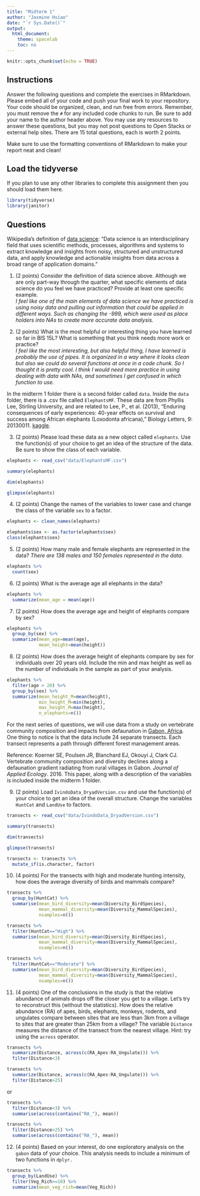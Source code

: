 ```yaml
---
title: "Midterm 1"
author: "Jasmine Hsiao"
date: "`r Sys.Date()`"
output:
  html_document:
    theme: spacelab
    toc: no
---
```


```r
knitr::opts_chunk$set(echo = TRUE)
```

## Instructions
Answer the following questions and complete the exercises in RMarkdown. Please embed all of your code and push your final work to your repository. Your code should be organized, clean, and run free from errors. Remember, you must remove the `#` for any included code chunks to run. Be sure to add your name to the author header above. You may use any resources to answer these questions, but you may not post questions to Open Stacks or external help sites. There are 15 total questions, each is worth 2 points.  

Make sure to use the formatting conventions of RMarkdown to make your report neat and clean!  

## Load the tidyverse
If you plan to use any other libraries to complete this assignment then you should load them here.
```r
library(tidyverse)
library(janitor)
```

## Questions  

Wikipedia's definition of [data science](https://en.wikipedia.org/wiki/Data_science): "Data science is an interdisciplinary field that uses scientific methods, processes, algorithms and systems to extract knowledge and insights from noisy, structured and unstructured data, and apply knowledge and actionable insights from data across a broad range of application domains."  

1. (2 points) Consider the definition of data science above. Although we are only part-way through the quarter, what specific elements of data science do you feel we have practiced? Provide at least one specific example.  
*I feel like one of the main elements of data science we have practiced is using noisy data and pulling out information that could be applied in different ways. Such as changing the -999, which were used as place holders into NAs to create more accurate data analysis.* 

2. (2 points) What is the most helpful or interesting thing you have learned so far in BIS 15L? What is something that you think needs more work or practice?  
*I feel like the most interesting, but also helpful thing, I have learned is probably the use of pipes. It is organized in a way where it looks clean but also we could do several functions at once in a code chunk. So I thought it is pretty cool. I think I would need more practice in using dealing with data with NAs, and sometimes I get confused in which function to use.*

In the midterm 1 folder there is a second folder called `data`. Inside the `data` folder, there is a .csv file called `ElephantsMF`. These data are from Phyllis Lee, Stirling University, and are related to Lee, P., et al. (2013), "Enduring consequences of early experiences: 40-year effects on survival and success among African elephants (Loxodonta africana)," Biology Letters, 9: 20130011. [kaggle](https://www.kaggle.com/mostafaelseidy/elephantsmf).  

3. (2 points) Please load these data as a new object called `elephants`. Use the function(s) of your choice to get an idea of the structure of the data. Be sure to show the class of each variable.
```r
elephants <- read_csv("data/ElephantsMF.csv")
```
```r
summary(elephants)
```
```r
dim(elephants)
```

```r
glimpse(elephants)
```

4. (2 points) Change the names of the variables to lower case and change the class of the variable `sex` to a factor.
```r
elephants <- clean_names(elephants)
```

```r
elephants$sex <- as.factor(elephants$sex)
class(elephants$sex)
```


5. (2 points) How many male and female elephants are represented in the data?
*There are 138 males and 150 females represented in the data.*
```r
elephants %>% 
  count(sex)
```

6. (2 points) What is the average age all elephants in the data?
```r
elephants %>% 
  summarize(mean_age = mean(age))
```


7. (2 points) How does the average age and height of elephants compare by sex?
```r
elephants %>% 
  group_by(sex) %>% 
  summarize(mean_age=mean(age),
            mean_height=mean(height))
```


8. (2 points) How does the average height of elephants compare by sex for individuals over 20 years old. Include the min and max height as well as the number of individuals in the sample as part of your analysis.  
```r
elephants %>% 
  filter(age > 20) %>% 
  group_by(sex) %>% 
  summarize(mean_height_M=mean(height),
            min_height_M=min(height),
            max_height_M=max(height),
            n_elephants=n())
```


For the next series of questions, we will use data from a study on vertebrate community composition and impacts from defaunation in [Gabon, Africa](https://en.wikipedia.org/wiki/Gabon). One thing to notice is that the data include 24 separate transects. Each transect represents a path through different forest management areas.  

Reference: Koerner SE, Poulsen JR, Blanchard EJ, Okouyi J, Clark CJ. Vertebrate community composition and diversity declines along a defaunation gradient radiating from rural villages in Gabon. _Journal of Applied Ecology_. 2016. This paper, along with a description of the variables is included inside the midterm 1 folder.  

9. (2 points) Load `IvindoData_DryadVersion.csv` and use the function(s) of your choice to get an idea of the overall structure. Change the variables `HuntCat` and `LandUse` to factors.
```r
transects <- read_csv("data/IvindoData_DryadVersion.csv")
```

```r
summary(transects)
```

```r
dim(transects)
```

```r
glimpse(transects)
```

```r
transects <- transects %>% 
  mutate_if(is.character, factor)
```


10. (4 points) For the transects with high and moderate hunting intensity, how does the average diversity of birds and mammals compare?
```r
transects %>% 
  group_by(HuntCat) %>% 
  summarise(mean_bird_diversity=mean(Diversity_BirdSpecies),
            mean_mammal_diversity=mean(Diversity_MammalSpecies),
            nsamples=n())
```


```r
transects %>% 
  filter(HuntCat=="High") %>% 
  summarise(mean_bird_diversity=mean(Diversity_BirdSpecies),
            mean_mammal_diversity=mean(Diversity_MammalSpecies),
            nsamples=n())
```

```r
transects %>% 
  filter(HuntCat=="Moderate") %>% 
  summarise(mean_bird_diversity=mean(Diversity_BirdSpecies),
            mean_mammal_diversity=mean(Diversity_MammalSpecies),
            nsamples=n())
```

11. (4 points) One of the conclusions in the study is that the relative abundance of animals drops off the closer you get to a village. Let's try to reconstruct this (without the statistics). How does the relative abundance (RA) of apes, birds, elephants, monkeys, rodents, and ungulates compare between sites that are less than 3km from a village to sites that are greater than 25km from a village? The variable `Distance` measures the distance of the transect from the nearest village. Hint: try using the `across` operator.  
```r
transects %>% 
  summarize(Distance, across(c(RA_Apes:RA_Ungulate))) %>% 
  filter(Distance<3)
```
```r
transects %>% 
  summarize(Distance, across(c(RA_Apes:RA_Ungulate))) %>% 
  filter(Distance>25)
```
or
```r
transects %>% 
  filter(Distance<3) %>% 
  summarise(across(contains("RA_"), mean))
```
```r
transects %>% 
  filter(Distance>25) %>% 
  summarise(across(contains("RA_"), mean))
```

12. (4 points) Based on your interest, do one exploratory analysis on the `gabon` data of your choice. This analysis needs to include a minimum of two functions in `dplyr.`
```r
transects %>% 
  group_by(LandUse) %>% 
  filter(Veg_Rich>=10) %>% 
  summarize(mean_veg_rich=mean(Veg_Rich))
```

